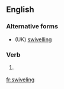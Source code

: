 ==English==

===Alternative forms===
* (UK) [[swivelling]]

===Verb===
{{head|en}}

# {{context|US|lang=en}} {{present participle of|swivel|lang=en}}

[[fr:swiveling]]